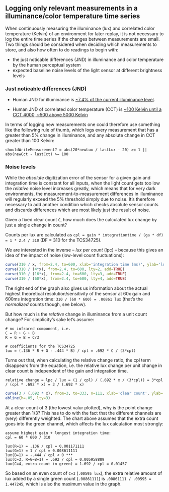 ## Logging only relevant measurements in a illuminance/color temperature time series

When continuously measuring the illuminance (lux) and correlated color temperature (Kelvin) of an environment for later replay, it is not necessary to log the entire time series if the changes between measurements are small. Two things should be considered when deciding which measurements to store, and also how often to do readings to begin with:

* the just noticable differences (JND) in illuminance and color temperature by the human perceptual system
* expected baseline noise levels of the light sensor at different brightness levels

### Just noticable differences (JND)

* Human JND for illuminance is [~7.4% of the current illuminance level](https://www.researchgate.net/publication/305319583_Dimming_curve_based_on_the_detectability_and_acceptability_of_illuminance_differences).

* Human JND of correlated color temperature (CCT) is [~100 Kelvin until a CCT 4000, ~500 above 5000
    Kelvin](https://www.elementalled.com/correlated-color-temperature-and-kelvin/)

In terms of logging new measurements one could therefore use something like the following rule of thumb, which logs every measurement that has a greater than 5% change in illuminance, and any absolute change in CCT greater than 100 Kelvin:

`shouldWriteMeasurement? = abs(20*newLux / lastLux - 20) >= 1 || abs(newCct - lastCct) >= 100`

### Noise levels

While the *absolute* digitization error of the sensor for a given gain and integration time is constant for all inputs, when the light count gets too low the *relative* noise level increases greatly, which means that for very dark environments, the measurement-to-measurement differences in illuminance will regularly exceed the 5% threshold simply due to noise. It's therefore necessary to add another condition which checks absolute sensor counts and discards differences which are most likely just the result of noise.

Given a fixed clear count `C`, how much does the calculated lux change by just a single change in count?

Counts per lux are calculated as `cpl = gain * integrationtime / (ga * df) = 1 * 2.4 / 310` (DF = 310 for the TCS34725).

We are interested in the inverse -- *lux per count* (lpc) -- because this gives an idea of the impact of noise (low-level count fluctuations):

```r
curve(310 / x, from=2.4, to=600, xlab='integration time (ms)', ylab='lux per count', main='lower gain = higher lux per count')
curve(310 / (4*x), from=2.4, to=600, lty=2, add=TRUE)
curve(310 / (16*x), from=2.4, to=600, lty=3, add=TRUE)
curve(310 / (60*x), from=2.4, to=600, lty=4, add=TRUE)
```

The right end of the graph also gives us information about the actual highest theoretical resolution/sensitivity of the sensor at 60x gain and 600ms integration time: `310 / (60 * 600) = .00861 lux` (that's the *normalized* counts though, see below).

But how much is the *relative* change in illuminance from a unit count change? For simplicity's sake let's assume:
```
# no infrared component, i.e.
C = R + G + B
R = G = B = C/3

# coefficients for the TCS34725
lux = (.136 * R + G - .444 * B) / cpl = .692 * C / (3*cpl)
```

Turns out that, when calculating the relative change ratio, the cpl term disappears from the equation, i.e. the relative lux change per unit change in clear count is independent of the gain and integration time.

`relative change = lpc / lux = (1 / cpl) / (.692 * x / (3*cpl)) = 3*cpl / (cpl * .692 * x) = 3 / (.692 * x)`

```r
curve(3 / (.692 * x), from=3, to=333, n=111, xlab='clear count', ylab='relative lux change per unit count difference')
abline(h=.05, lty=3)
```

At a clear count of 3 (the lowest valur plotted), why is the point change greater than 1/3? This has to do with the fact that the different channels are (very) differently weighted. The chart above assumes that the extra count goes into the green channel, which affects the lux calculation most strongly:

```
assume highest gain + longest integration time:
cpl = 60 * 600 / 310

lux(R=1) = .136 / cpl = 0.001171111
lux(G=1) = 1 / cpl = 0.008611111
lux(B=1) = -.444 / cpl < 0 ***
lux(C=3, R=G=B=1) = .692 / cpl = 0.005958889
lux(C=4, extra count in green) = 1.692 / cpl = 0.01457
```

So based on an even count of `C=3` (`.00595 lux`), the extra relative amount of lux added by a single green count (`.00861111`) is `.00861111 / .00595 = 1.447245`, which is also the maximum value in the graph.
